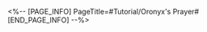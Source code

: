 <%-- [PAGE_INFO]
PageTitle=#Tutorial/Oronyx's Prayer#
[END_PAGE_INFO] --%>
{{Tutorial
|sort      = 630501
|title     = Oronyx's Prayer
|subtitle  = 
|type      = Adventure
|about     = 
|image1    = Tutorial Oronyx's Prayer 1.png{{subst:void|<!--$UPLOAD:<<SpriteOutput/TutorialPic/TutorialPage_630501.png>-<Tutorial Oronyx's Prayer 1.png>-<Tutorial Files>>-->}}
|text1     = In Amphoreus, memory-laden objects can be found everywhere. When the Trailblazer approaches, they reveal an energy ripple over them. At this point, by {{Color|h|nobold=1|holding down the button, you can use "Oronyx's Prayer"}} to rewind them to their previous state from a certain time ago.
|image2    = Tutorial Oronyx's Prayer 2.png{{subst:void|<!--$UPLOAD:<<SpriteOutput/TutorialPic/TutorialPage_630502.png>-<Tutorial Oronyx's Prayer 2.png>-<Tutorial Files>>-->}}
|text2     = The power of Oronyx's Prayer has limitations. Under normal conditions, it can only {{Color|h|nobold=1|be sustained for three seconds}}. If used beyond three seconds without the object rewinding to the critical time point, it will return to its state prior to activating the ability.
}}